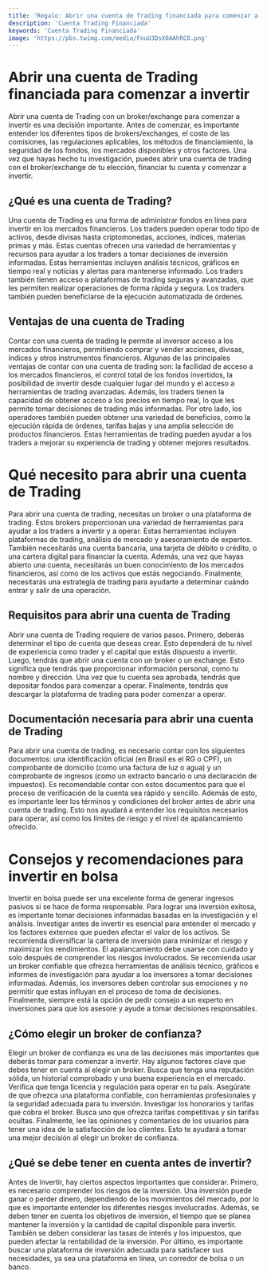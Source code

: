 ```yaml
---
title: 'Regalo: Abrir una cuenta de Trading financiada para comenzar a invertir'
description: 'Cuenta Trading Financiada'
keywords: 'Cuenta Trading Financiada'
image: 'https://pbs.twimg.com/media/FnuU3DsX0AAhRCO.png'
---
```


# Abrir una cuenta de Trading financiada para comenzar a invertir

Abrir una cuenta de Trading con un broker/exchange para comenzar a invertir es una decisión importante. Antes de comenzar, es importante entender los diferentes tipos de brokers/exchanges, el costo de las comisiones, las regulaciones aplicables, los métodos de financiamiento, la seguridad de los fondos, los mercados disponibles y otros factores. Una vez que hayas hecho tu investigación, puedes abrir una cuenta de trading con el broker/exchange de tu elección, financiar tu cuenta y comenzar a invertir. 
<ImageAdd source="https://thumbs.dreamstime.com/b/bolsa-de-dinero-con-signo-d%C3%B3lar-y-flecha-roja-hacia-arriba-afluencia-inversiones-aumento-capital-la-riqueza-215971494.jpg"/>



## ¿Qué es una cuenta de Trading?

Una cuenta de Trading es una forma de administrar fondos en línea para invertir en los mercados financieros. Los traders pueden operar todo tipo de activos, desde divisas hasta criptomonedas, acciones, índices, materias primas y más. Estas cuentas ofrecen una variedad de herramientas y recursos para ayudar a los traders a tomar decisiones de inversión informadas. Estas herramientas incluyen análisis técnicos, gráficos en tiempo real y noticias y alertas para mantenerse informado. Los traders también tienen acceso a plataformas de trading seguras y avanzadas, que les permiten realizar operaciones de forma rápida y segura. Los traders también pueden beneficiarse de la ejecución automatizada de órdenes.



## Ventajas de una cuenta de Trading

Contar con una cuenta de trading le permite al inversor acceso a los mercados financieros, permitiendo comprar y vender acciones, divisas, índices y otros instrumentos financieros. Algunas de las principales ventajas de contar con una cuenta de trading son: la facilidad de acceso a los mercados financieros, el control total de los fondos invertidos, la posibilidad de invertir desde cualquier lugar del mundo y el acceso a herramientas de trading avanzadas. Además, los traders tienen la capacidad de obtener acceso a los precios en tiempo real, lo que les permite tomar decisiones de trading más informadas. Por otro lado, los operadores también pueden obtener una variedad de beneficios, como la ejecución rápida de órdenes, tarifas bajas y una amplia selección de productos financieros. Estas herramientas de trading pueden ayudar a los traders a mejorar su experiencia de trading y obtener mejores resultados.

# Qué necesito para abrir una cuenta de Trading

Para abrir una cuenta de trading, necesitas un broker o una plataforma de trading. Estos brokers proporcionan una variedad de herramientas para ayudar a los traders a invertir y a operar. Estas herramientas incluyen plataformas de trading, análisis de mercado y asesoramiento de expertos. También necesitarás una cuenta bancaria, una tarjeta de débito o crédito, o una cartera digital para financiar la cuenta. Además, una vez que hayas abierto una cuenta, necesitarás un buen conocimiento de los mercados financieros, así como de los activos que estás negociando. Finalmente, necesitarás una estrategia de trading para ayudarte a determinar cuándo entrar y salir de una operación.



## Requisitos para abrir una cuenta de Trading

Abrir una cuenta de Trading requiere de varios pasos. Primero, deberás determinar el tipo de cuenta que deseas crear. Esto dependerá de tu nivel de experiencia como trader y el capital que estás dispuesto a invertir. Luego, tendrás que abrir una cuenta con un broker o un exchange. Esto significa que tendrás que proporcionar información personal, como tu nombre y dirección. Una vez que tu cuenta sea aprobada, tendrás que depositar fondos para comenzar a operar. Finalmente, tendrás que descargar la plataforma de trading para poder comenzar a operar.



## Documentación necesaria para abrir una cuenta de Trading

Para abrir una cuenta de trading, es necesario contar con los siguientes documentos: una identificación oficial (en Brasil es el RG o CPF), un comprobante de domicilio (como una factura de luz o agua) y un comprobante de ingresos (como un extracto bancario o una declaración de impuestos). Es recomendable contar con estos documentos para que el proceso de verificación de la cuenta sea rápido y sencillo. Además de esto, es importante leer los términos y condiciones del broker antes de abrir una cuenta de trading. Esto nos ayudará a entender los requisitos necesarios para operar, así como los límites de riesgo y el nivel de apalancamiento ofrecido.

# Consejos y recomendaciones para invertir en bolsa

Invertir en bolsa puede ser una excelente forma de generar ingresos pasivos si se hace de forma responsable. Para lograr una inversión exitosa, es importante tomar decisiones informadas basadas en la investigación y el análisis. Investigar antes de invertir es esencial para entender el mercado y los factores externos que pueden afectar el valor de los activos. Se recomienda diversificar la cartera de inversión para minimizar el riesgo y maximizar los rendimientos. El apalancamiento debe usarse con cuidado y solo después de comprender los riesgos involucrados. Se recomienda usar un broker confiable que ofrezca herramientas de análisis técnico, gráficos e informes de investigación para ayudar a los inversores a tomar decisiones informadas. Además, los inversores deben controlar sus emociones y no permitir que estas influyan en el proceso de toma de decisiones. Finalmente, siempre está la opción de pedir consejo a un experto en inversiones para que los asesore y ayude a tomar decisiones responsables.



## ¿Cómo elegir un broker de confianza?

Elegir un broker de confianza es una de las decisiones más importantes que deberás tomar para comenzar a invertir. Hay algunos factores clave que debes tener en cuenta al elegir un broker. Busca que tenga una reputación sólida, un historial comprobado y una buena experiencia en el mercado. Verifica que tenga licencia y regulación para operar en tu país. Asegúrate de que ofrezca una plataforma confiable, con herramientas profesionales y la seguridad adecuada para tu inversión. Investigar los honorarios y tarifas que cobra el broker. Busca uno que ofrezca tarifas competitivas y sin tarifas ocultas. Finalmente, lee las opiniones y comentarios de los usuarios para tener una idea de la satisfacción de los clientes. Esto te ayudará a tomar una mejor decisión al elegir un broker de confianza.



## ¿Qué se debe tener en cuenta antes de invertir?

Antes de invertir, hay ciertos aspectos importantes que considerar. Primero, es necesario comprender los riesgos de la inversión. Una inversión puede ganar o perder dinero, dependiendo de los movimientos del mercado, por lo que es importante entender los diferentes riesgos involucrados. Además, se deben tener en cuenta los objetivos de inversión, el tiempo que se planea mantener la inversión y la cantidad de capital disponible para invertir. También se deben considerar las tasas de interés y los impuestos, que pueden afectar la rentabilidad de la inversión. Por último, es importante buscar una plataforma de inversión adecuada para satisfacer sus necesidades, ya sea una plataforma en línea, un corredor de bolsa o un banco. <ImageAdd source="https://e1.pxfuel.com/desktop-wallpaper/54/721/desktop-wallpaper-inverted-colour-inverted.jpg"/>

